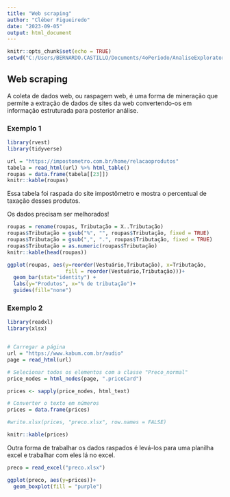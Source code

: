 ---
title: "Web scraping"
author: "Cléber Figueiredo"
date: "2023-09-05"
output: html_document
---

```{r setup, include=FALSE}
knitr::opts_chunk$set(echo = TRUE)
setwd("C:/Users/BERNARDO.CASTILLO/Documents/4oPeriodo/AnaliseExploratoria")
```


## Web scraping

A coleta de dados web, ou raspagem web, é uma forma de mineração que permite a extração de dados de sites da web convertendo-os em informação estruturada para posterior análise.

### Exemplo 1

```{r, echo=FALSE, message=FALSE, warning=FALSE}

library(rvest)
library(tidyverse)

url = "https://impostometro.com.br/home/relacaoprodutos"
tabela = read_html(url) %>% html_table()
roupas = data.frame(tabela[[23]])
knitr::kable(roupas)


```

Essa tabela foi raspada do site impostômetro e mostra o percentual de taxação desses produtos.

Os dados precisam ser melhorados!

```{r}
roupas = rename(roupas, Tributação = X..Tributação)
roupas$Tributação = gsub("%", "", roupas$Tributação, fixed = TRUE)
roupas$Tributação = gsub(",", ".", roupas$Tributação, fixed = TRUE)
roupas$Tributação = as.numeric(roupas$Tributação)
knitr::kable(head(roupas))

```


```{r, echo=FALSE, message=FALSE, warning=FALSE}

ggplot(roupas, aes(y=reorder(Vestuário,Tributação), x=Tributação,
                   fill = reorder(Vestuário,Tributação)))+
  geom_bar(stat="identity") +
  labs(y="Produtos", x="% de tributação")+
  guides(fill="none")

```

### Exemplo 2

```{r, echo=FALSE, message=FALSE, warning=FALSE}
library(readxl)
library(xlsx)


# Carregar a página
url = "https://www.kabum.com.br/audio"
page = read_html(url)

# Selecionar todos os elementos com a classe "Preco_normal"
price_nodes = html_nodes(page, ".priceCard")

prices <- sapply(price_nodes, html_text)

# Converter o texto em números
prices = data.frame(prices)

#write.xlsx(prices, "preco.xlsx", row.names = FALSE)

knitr::kable(prices)
```

Outra forma de trabalhar os dados raspados é levá-los para uma planilha excel e trabalhar com eles lá no excel.
```{r}
preco = read_excel("preco.xlsx")

ggplot(preco, aes(y=prices))+
  geom_boxplot(fill = "purple")

```
